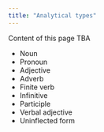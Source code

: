```yaml
---
title: "Analytical types"
---
```



::: {.callout-caution}
Content of this page TBA
:::



- Noun
- Pronoun
- Adjective
- Adverb
- Finite verb
- Infinitive
- Participle
- Verbal adjective
- Uninflected form
